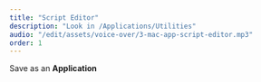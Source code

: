 ```yaml
---
title: "Script Editor"
description: "Look in /Applications/Utilities"
audio: "/edit/assets/voice-over/3-mac-app-script-editor.mp3"
order: 1
---
```



Save as an <strong>Application</strong>

<VideoPlayer
  classes="w-[900px] right-[-520px] top-[20px] lg:w-[620px] lg:right-[20px] lg:top-[20px]"
  name="mac-app-script-editor"
/>
